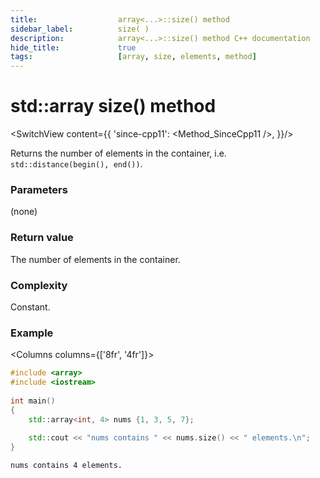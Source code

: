 ```yaml
---
title:					array<...>::size() method
sidebar_label:			size( )
description:			array<...>::size() method C++ documentation
hide_title:				true
tags:					[array, size, elements, method]
---
```



<!----------------- Codes ---------------------->

<!-- size() -->

# std::array size() method

<SwitchView content={{
        'since-cpp11': <Method_SinceCpp11 />,
    }}/>

Returns the number of elements in the container, i.e. `std::distance(begin(), end())`.

### Parameters

(none)

### Return value

The number of elements in the container.

### Complexity

Constant.

### Example

<Columns columns={['8fr', '4fr']}>
<div>

```cpp title='Main.cpp' showLineNumbers
#include <array>
#include <iostream>
 
int main()
{ 
    std::array<int, 4> nums {1, 3, 5, 7};
 
    std::cout << "nums contains " << nums.size() << " elements.\n";
}
```

</div>
<div>

```plaintext title="Possible output"
nums contains 4 elements.
```

</div>
</Columns>
